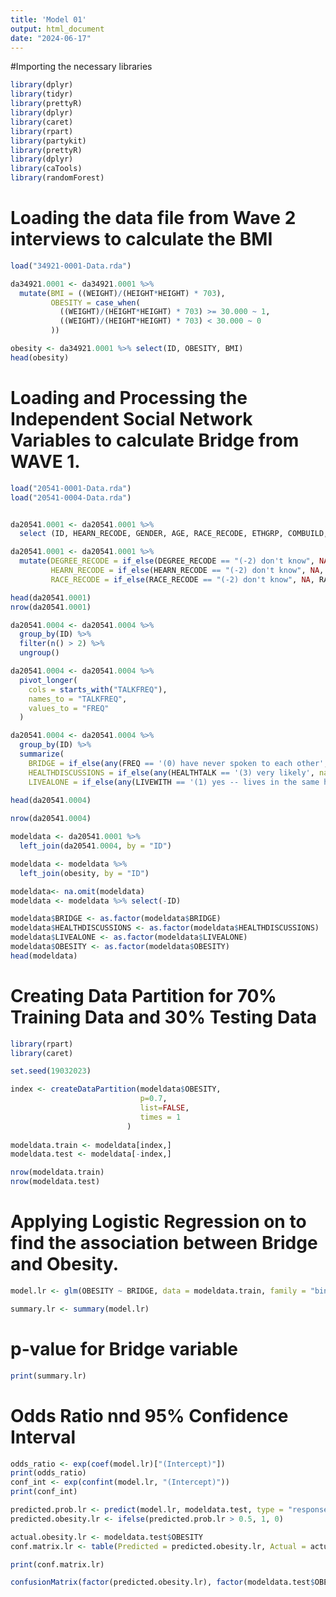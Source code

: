 ---
title: 'Model 01'
output: html_document
date: "2024-06-17"
---

#Importing the necessary libraries
```{r}
library(dplyr)
library(tidyr)
library(prettyR)
library(dplyr)
library(caret)
library(rpart)
library(partykit)
library(prettyR)
library(dplyr)
library(caTools) 
library(randomForest) 
```
# Loading the data file from Wave 2 interviews to calculate the BMI
```{r}
load("34921-0001-Data.rda")

da34921.0001 <- da34921.0001 %>%
  mutate(BMI = ((WEIGHT)/(HEIGHT*HEIGHT) * 703),
         OBESITY = case_when(
           ((WEIGHT)/(HEIGHT*HEIGHT) * 703) >= 30.000 ~ 1,
           ((WEIGHT)/(HEIGHT*HEIGHT) * 703) < 30.000 ~ 0
         )) 

obesity <- da34921.0001 %>% select(ID, OBESITY, BMI)
head(obesity)

```


# Loading and Processing the Independent Social Network Variables to calculate Bridge from WAVE 1.
```{r}

load("20541-0001-Data.rda")
load("20541-0004-Data.rda")


da20541.0001 <- da20541.0001 %>%
  select (ID, HEARN_RECODE, GENDER, AGE, RACE_RECODE, ETHGRP, COMBUILD, DEGREE_RECODE, HISPANIC, MARITLST,JOBSTAT_1, PHYSHLTH, MNTLHLTH, ATNDSERV )
```

```{r}

da20541.0001 <- da20541.0001 %>%
  mutate(DEGREE_RECODE = if_else(DEGREE_RECODE == "(-2) don't know", NA, DEGREE_RECODE),
         HEARN_RECODE = if_else(HEARN_RECODE == "(-2) don't know", NA, HEARN_RECODE),
         RACE_RECODE = if_else(RACE_RECODE == "(-2) don't know", NA, RACE_RECODE))
```

```{r}
head(da20541.0001)
nrow(da20541.0001)
```



```{r}
da20541.0004 <- da20541.0004 %>%
  group_by(ID) %>%
  filter(n() > 2) %>%
  ungroup()
```

```{r}
da20541.0004 <- da20541.0004 %>%
  pivot_longer(
    cols = starts_with("TALKFREQ"),
    names_to = "TALKFREQ",
    values_to = "FREQ"
  )

da20541.0004 <- da20541.0004 %>%
  group_by(ID) %>%
  summarize(
    BRIDGE = if_else(any(FREQ == '(0) have never spoken to each other', na.rm = TRUE), 1, 0),
    HEALTHDISCUSSIONS = if_else(any(HEALTHTALK == '(3) very likely', na.rm = TRUE), 1, 0),
    LIVEALONE = if_else(any(LIVEWITH == '(1) yes -- lives in the same household', na.rm = TRUE), 0,1))
  
head(da20541.0004)
```

```{r}
nrow(da20541.0004)
```


```{r}
modeldata <- da20541.0001 %>%
  left_join(da20541.0004, by = "ID")

modeldata <- modeldata %>%
  left_join(obesity, by = "ID")

modeldata<- na.omit(modeldata)
modeldata <- modeldata %>% select(-ID)

modeldata$BRIDGE <- as.factor(modeldata$BRIDGE)
modeldata$HEALTHDISCUSSIONS <- as.factor(modeldata$HEALTHDISCUSSIONS)
modeldata$LIVEALONE <- as.factor(modeldata$LIVEALONE)
modeldata$OBESITY <- as.factor(modeldata$OBESITY)
head(modeldata)
```

# Creating Data Partition for 70% Training Data and 30% Testing Data
```{r}
library(rpart)
library(caret)

set.seed(19032023)

index <- createDataPartition(modeldata$OBESITY, 
                             p=0.7,
                             list=FALSE, 
                             times = 1
                          )
 
modeldata.train <- modeldata[index,]
modeldata.test <- modeldata[-index,]

nrow(modeldata.train)
nrow(modeldata.test)
```
# Applying Logistic Regression on to find the association between Bridge and Obesity.
```{r}
model.lr <- glm(OBESITY ~ BRIDGE, data = modeldata.train, family = "binomial")

summary.lr <- summary(model.lr)
```

# p-value for Bridge variable
```{r}
print(summary.lr)
```
# Odds Ratio nnd 95% Confidence Interval
```{r}
odds_ratio <- exp(coef(model.lr)["(Intercept)"])
print(odds_ratio)
conf_int <- exp(confint(model.lr, "(Intercept)"))
print(conf_int)
```

```{r}
predicted.prob.lr <- predict(model.lr, modeldata.test, type = "response")
predicted.obesity.lr <- ifelse(predicted.prob.lr > 0.5, 1, 0)

actual.obesity.lr <- modeldata.test$OBESITY
conf.matrix.lr <- table(Predicted = predicted.obesity.lr, Actual = actual.obesity.lr)

print(conf.matrix.lr)
```

```{r}
confusionMatrix(factor(predicted.obesity.lr), factor(modeldata.test$OBESITY), positive = as.character(1))
```

